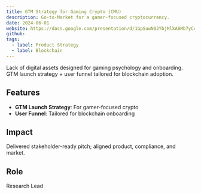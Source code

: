 ```yaml
---
title: GTM Strategy for Gaming Crypto (CMU)
description: Go-to-Market for a gamer-focused cryptocurrency.
date: 2024-06-01
website: https://docs.google.com/presentation/d/1GpSuwN0JYbjMlkA8Mb7yCoeakQXbRq09zBO6_RsQI9I/pub
github: 
tags:
  - label: Product Strategy
  - label: Blockchain
---
```


Lack of digital assets designed for gaming psychology and onboarding. GTM launch strategy + user funnel tailored for blockchain adoption.

## Features

- **GTM Launch Strategy**: For gamer-focused crypto
- **User Funnel**: Tailored for blockchain onboarding

## Impact

Delivered stakeholder-ready pitch; aligned product, compliance, and market.

## Role

Research Lead
